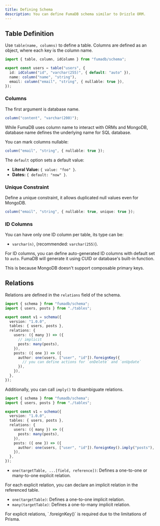```yaml
---
title: Defining Schema
description: You can define FumaDB schema similar to Drizzle ORM.
---
```


## Table Definition

Use `table(name, columns)` to define a table. Columns are defined as an object, where each key is the column name.

```ts
import { table, column, idColumn } from "fumadb/schema";

export const users = table("users", {
  id: idColumn("id", "varchar(255)", { default: "auto" }),
  name: column("name", "string"),
  email: column("email", "string", { nullable: true }),
});
```

### Columns

The first argument is database name.

```ts
column("content", "varchar(200)");
```

While FumaDB uses column name to interact with ORMs and MongoDB, database name defines the underlying name for SQL database.

You can mark columns nullable:

```ts
column("email", "string", { nullable: true });
```

The `default` option sets a default value:

- **Literal Value:** `{ value: "foo" }`.
- **Dates:** `{ default: "now" }`.

### Unique Constraint

Define a unique constraint, it allows duplicated null values even for MongoDB.

```ts
column("email", "string", { nullable: true, unique: true });
```

### ID Columns

You can have only one ID column per table, its type can be:

- `varchar(n)`, (recommended: `varchar(255)`).

For ID columns, you can define auto-generated ID columns with default set to `auto`.
FumaDB will generate it using CUID or database's built-in function.

<Callout title="Why no multiple ID columns?">
  This is because MongoDB doesn't support composable primary keys.
</Callout>

## Relations

Relations are defined in the `relations` field of the schema.

```ts
import { schema } from "fumadb/schema";
import { users, posts } from "./tables";

export const v1 = schema({
  version: "1.0.0",
  tables: { users, posts },
  relations: {
    users: ({ many }) => ({
      // implicit
      posts: many(posts),
    }),
    posts: ({ one }) => ({
      author: one(users, ["user", "id"]).foreignKey({
        // you can define actions for `onDelete` and `onUpdate`
      }),
    }),
  },
});
```

Additionally, you can call `imply()` to disambiguate relations.

```ts
import { schema } from "fumadb/schema";
import { users, posts } from "./tables";

export const v1 = schema({
  version: "1.0.0",
  tables: { users, posts },
  relations: {
    users: ({ many }) => ({
      posts: many(posts),
    }),
    posts: ({ one }) => ({
      author: one(users, ["user", "id"]).foreignKey().imply("posts"),
    }),
  },
});
```

- `one(targetTable, ...[field, reference])`: Defines a one-to-one or many-to-one explicit relation.

For each explicit relation, you can declare an implicit relation in the referenced table.

- `one(targetTable)`: Defines a one-to-one implicit relation.
- `many(targetTable)`: Defines a one-to-many implicit relation.

<Callout type="warning" title="Foreign key required">
  For explicit relations, `.foreignKey()` is required due to the limitations of
  Prisma.
</Callout>
